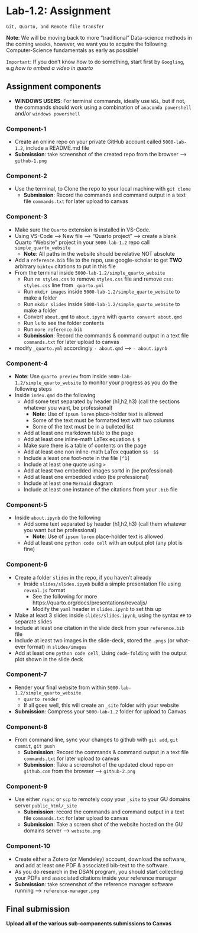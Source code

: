# Lab-1.2: Assignment
`Git, Quarto, and Remote file transfer`

<!-- **IMPORTANT:** The lab shown here (on the website) is just an HTML version, included for reference. To download the assignment, please navigate to the Labs tab in the Share-point dropdown menu in the website’s navigation bar. The relevant assignment can be determined from the folder’s name, click on the three dots and select download to get access to the assignment. -->


**Note**: We will be  moving back to more "traditional" Data-science methods in the coming weeks, however, we want you to acquire the following Computer-Science fundamentals as early as possible! 
 
`Important`: If you don't know how to do something, start first by `Googling`, e.g *how to embed a video in quarto*

## Assignment components

* **WINDOWS USERS**: For terminal commands, ideally use `WSL`, but if not, the commands should work using a combination of  `anaconda powershell` and/or `windows powershell`

### Component-1

*  Create an online repo on your private GitHub account called `5000-lab-1.2`, include a README.md file
  * **Submission**: take screenshot of the created repo from the browser --> `github-1.png`

### Component-2

* Use the terminal, to Clone the repo to your local machine with `git clone` 
  * **Submission**: Record the commands and command output in a text file `commands.txt` for later upload to canvas

### Component-3

* Make sure the `Quarto` extension is installed in VS-Code.
* Using VS-Code –> New file –> “Quarto project” –> create a blank Quarto “Website” project in your  `5000-lab-1.2` repo call `simple_quarto_website`
  * **Note**: All paths in the website should be relative NOT absolute
* Add a `reference.bib` file to the repo, use google-scholar to get **TWO** arbitrary `bibtex`  citations to put in this file
* From the terminal inside `5000-lab-1.2/simple_quarto_website`
  * Run `rm styles.css` to remove `styles.css` file and remove `css: styles.css` line from `_quarto.yml`
  * Run `mkdir images` inside `5000-lab-1.2/simple_quarto_website` to make a folder
  * Run `mkdir slides` inside `5000-lab-1.2/simple_quarto_website` to make a folder
  * Convert `about.qmd` to `about.ipynb` with `quarto convert about.qmd` 
  * Run `ls` to see the folder contents 
  * Run `more reference.bib`
  * **Submission**: Record the commands & command output in a text file `commands.txt` for later upload to canvas
* modify  `_quarto.yml` accordingly `- about.qmd` --> `- about.ipynb`

### Component-4

* **Note**: Use `quarto preview` from inside `5000-lab-1.2/simple_quarto_website` to monitor your progress as you do the following steps
* Inside `index.qmd` do the following
  * Add some text separated by header (h1,h2,h3) (call the sections whatever you want, be professional) 
    * **Note**: Use of `ipsum lorem` place-holder text is allowed
    * Some of the text must be formatted text with two columns
    * Some of the text must be in a bulleted list 
  * Add at least one markdown table to the page
  * Add at least one inline-math LaTex equation `$ $`
  * Make sure there is a table of contents on the page 
  * Add at least one non inline-math LaTex equation `$$  $$` 
  * Include a least one foot-note in the file `[^1]`
  * Include at least one quote using `>`
  * Add at least two embedded images sortd in  (be professional)
  * Add at least one embedded video  (be professional)
  * Include at least one `Mermaid` diagram
  * Include at least one instance of the citations from your `.bib` file

### Component-5

* Inside `about.ipynb` do the following
  * Add some text separated by header (h1,h2,h3) (call them whatever you want but be professional) 
    * **Note**: Use of `ipsum lorem` place-holder text is allowed
  * Add at least one `python code cell` with an output plot (any plot is fine)

### Component-6

* Create a folder `slides` in the repo, if you haven't already 
  * Inside `slides/slides.ipynb` build a simple presentation file using `reveal.js` format 
    * See the following for more  https://quarto.org/docs/presentations/revealjs/
    * Modify the `yaml` header in `slides.ipynb` to set this up
* Make at least 3 slides inside `slides/slides.ipynb`, using the syntax `##` to separate slides
* Include at least one citation in the slide deck from your `reference.bib` file  
* Include at least two images in the slide-deck, stored the `.pngs` (or what-ever format) in `slides/images`
* Add at least one `python code cell`, Using `code-folding` with the output plot shown in the slide deck 

### Component-7

* Render your final website from within `5000-lab-1.2/simple_quarto_website`
  * `quarto render` 
  * If all goes well, this will create an `_site` folder with your website 
* **Submission**: Compress your `5000-lab-1.2` folder for upload to Canvas

### Component-8

* From command line, sync your changes to github with `git add`, `git commit`, `git push` 
  * **Submission**: Record the commands & command output in a text file `commands.txt` for later upload to canvas
  * **Submission**: Take a screenshot of the updated cloud repo on `github.com` from the browser --> `github-2.png`

### Component-9

* Use either `rsync` or `scp` to remotely copy your `_site` to your GU domains server `public_html/_site`
  * **Submission**: record the commands and command output in a text file `commands.txt` for later upload to canvas
  * **Submission**: Take a screen shot of the website hosted on the GU domains server --> `website.png` 

### Component-10

* Create either a Zotero (or Mendeley) account, download the software, and add at least one PDF & associated bib-text to the software. 
* As you do research in the DSAN program, you should start collecting your PDFs and associated citations inside your reference manager 
* **Submission**: take screenshot of the reference manager software running --> `reference-manager.png`

## Final submission 

**Upload all of the various sub-components submissions to Canvas**
